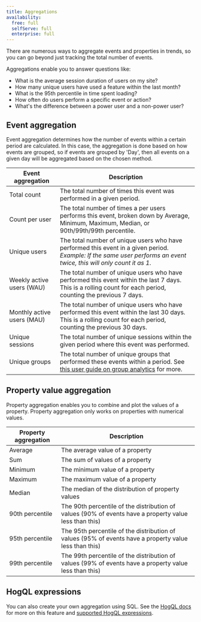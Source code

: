 ```yaml
---
title: Aggregations
availability:
  free: full
  selfServe: full
  enterprise: full
---
```




There are numerous ways to aggregate events and properties in trends, so you can go beyond just tracking the total number of events.

Aggregations enable you to answer questions like:

- What is the average session duration of users on my site?
- How many unique users have used a feature within the last month?
- What is the 95th percentile in time spent loading?
- How often do users perform a specific event or action?
- What's the difference between a power user and a non-power user?

<ProductScreenshot
    imageLight = {aggregationsLight} 
    imageDark = {aggregationsDark}
    classes="rounded"
    alt="Aggregation options"
/>

## Event aggregation

Event aggregation determines how the number of events within a certain period are calculated. In this case, the aggregation is done based on how events are grouped, so if events are grouped by 'Day', then all events on a given day will be aggregated based on the chosen method.

| Event aggregation          | Description                                                                                                                                                          |
| -------------------------- | -------------------------------------------------------------------------------------------------------------------------------------------------------------------- |
| Total count                | The total number of times this event was performed in a given period.                                                                                                |
| Count per user             | The total number of times a per users performs this event, broken down by Average, Minimum, Maximum, Median, or 90th/99th/99th percentile.                            |
| Unique users               | The total number of unique users who have performed this event in a given period. _Example: If the same user performs an event twice, this will only count it as 1_. |
| Weekly active users (WAU)  | The total number of unique users who have performed this event within the last 7 days. This is a rolling count for each period, counting the previous 7 days.        |
| Monthly active users (MAU) | The total number of unique users who have performed this event within the last 30 days. This is a rolling count for each period, counting the previous 30 days.      |
| Unique sessions            | The total number of unique sessions within the given period where this event was performed.                                                                          |
| Unique groups              | The total number of unique groups that performed these events within a period. See [this user guide on group analytics](/docs/user-guides/group-analytics) for more. |

## Property value aggregation

Property aggregation enables you to combine and plot the values of a property. Property aggregation only works on properties with numerical values.

| Property aggregation | Description                                                                                            |
| -------------------- | ------------------------------------------------------------------------------------------------------ |
| Average              | The average value of a property                                                                        |
| Sum                  | The sum of values of a property                                                                        |
| Minimum              | The minimum value of a property                                                                        |
| Maximum              | The maximum value of a property                                                                        |
| Median               | The median of the distribution of property values                                                      |
| 90th percentile      | The 90th percentile of the distribution of values (90% of events have a property value less than this) |
| 95th percentile      | The 95th percentile of the distribution of values (95% of events have a property value less than this) |
| 99th percentile      | The 99th percentile of the distribution of values (99% of events have a property value less than this) |

## HogQL expressions

You can also create your own aggregation using SQL. See the [HogQL docs](/docs/hogql) for more on this feature and [supported HogQL expressions](/docs/hogql/expressions).
